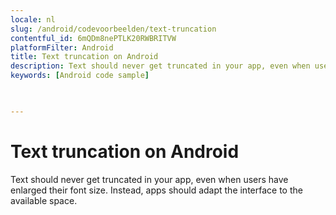 ```yaml
---
locale: nl
slug: /android/codevoorbeelden/text-truncation
contentful_id: 6mQDm8nePTLK20RWBRITVW
platformFilter: Android
title: Text truncation on Android
description: Text should never get truncated in your app, even when users have enlarged their font size.
keywords: [Android code sample]


	
---
```


# Text truncation on Android

Text should never get truncated in your app, even when users have enlarged their font size. Instead, apps should adapt the interface to the available space.

<CodeSample id="text-truncation" locale="nl" platform="android"/>